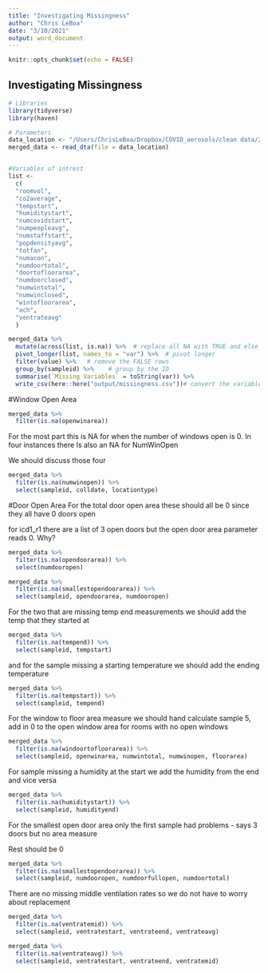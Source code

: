 ```yaml
---
title: "Investigating Missingness"
author: "Chris LeBoa"
date: "3/10/2021"
output: word_document
---
```


```r
knitr::opts_chunk$set(echo = FALSE)
```

## Investigating Missingness 

```r
# Libraries
library(tidyverse)
library(haven)

# Parameters
data_location <- "/Users/ChrisLeBoa/Dropbox/COVID_aerosols/clean data/2 25 21/mergeddata_22521.dta"
merged_data <- read_dta(file = data_location)


#Variables of intrest
list <-
  c(
  "roomvol",
  "co2average", 
  "tempstart",
  "humiditystart",
  "numcovidstart",
  "numpeopleavg", 
  "numstaffstart",
  "popdensityavg", 
  "totfan", 
  "numacon", 
  "numdoortotal", 
  "doortofloorarea",
  "numdoorclosed", 
  "numwintotal", 
  "numwinclosed",
  "wintofloorarea",
  "ach",
  "ventrateavg"
  )
```

```r
merged_data %>%
  mutate(across(list, is.na)) %>%  # replace all NA with TRUE and else FALSE
  pivot_longer(list, names_to = "var") %>%  # pivot longer
  filter(value) %>%   # remove the FALSE rows
  group_by(sampleid) %>%    # group by the ID
  summarise(`Missing Variables` = toString(var)) %>% 
  write_csv(here::here("output/missingness.csv"))# convert the variable names to a string column

```

#Window Open Area
```r
merged_data %>% 
  filter(is.na(openwinarea))
```

For the most part this is NA for when the number of windows open is 0. In four instances there Is also an NA for NumWinOpen 

We should discuss those four 

```r
merged_data %>% 
  filter(is.na(numwinopen)) %>% 
  select(sampleid, colldate, locationtype)
```

#Door Open Area 
For the total door open area these should all be 0 since they all have 0 doors open 

for icd1_r1 there are a list of 3 open doors but the open door area parameter reads 0. Why? 
```r
merged_data %>% 
  filter(is.na(opendoorarea)) %>% 
  select(numdooropen)

merged_data %>% 
  filter(is.na(smallestopendoorarea)) %>% 
  select(sampleid, opendoorarea, numdooropen)
```

For the two that are missing temp end measurements we should add the temp that they started at 
```r
merged_data %>% 
  filter(is.na(tempend)) %>% 
  select(sampleid, tempstart)
```


and for the sample missing a starting temperature we should add the ending temperature 
```r
merged_data %>% 
  filter(is.na(tempstart)) %>% 
  select(sampleid, tempend)
```

For the window to floor area measure we should hand calculate sample 5, add in 0 to the open window area for rooms with no open windows 
```r
merged_data %>% 
  filter(is.na(windoortofloorarea)) %>% 
  select(sampleid, openwinarea, numwintotal, numwinopen, floorarea)
```

For sample missing a humidity at the start we add the humidity from the end and vice versa
```r
merged_data %>% 
  filter(is.na(humiditystart)) %>% 
  select(sampleid, humidityend)
```

For the smallest open door area only the first sample had problems - says 3 doors but no area measure 

Rest should be 0 
```r
merged_data %>% 
  filter(is.na(smallestopendoorarea)) %>% 
  select(sampleid, numdooropen, numdoorfullopen, numdoortotal)
```



There are no missing middle ventilation rates so we do not have to worry about replacement 
```r
merged_data %>% 
  filter(is.na(ventratemid)) %>% 
  select(sampleid, ventratestart, ventrateend, ventrateavg)

merged_data %>% 
  filter(is.na(ventrateavg)) %>% 
  select(sampleid, ventratestart, ventrateend, ventratemid)
```

